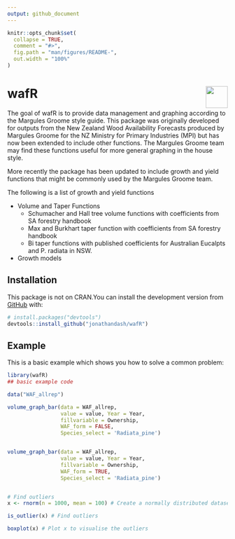 ```yaml
---
output: github_document
---
```


<!-- README.md is generated from README.Rmd. Please edit that file -->

```r
knitr::opts_chunk$set(
  collapse = TRUE,
  comment = "#>",
  fig.path = "man/figures/README-",
  out.width = "100%"
)
```


# wafR <img src='man/figures/logo.png' align="right" height="50" />

<!-- badges: start -->
<!-- badges: end -->

The goal of wafR is to provide data management and graphing according to the Margules Groome style guide. This package was originally developed for outputs from the New Zealand Wood Availability Forecasts produced by Margules Groome for the NZ Ministry for Primary Industries (MPI) but has now been extended to include other functions. The Margules Groome team may find these functions useful for more general graphing in the house style. 

More recently the package has been updated to include growth and yield functions that might be commonly used by the Margules Groome team.

The following is a list of growth and yield functions

* Volume and Taper Functions
  + Schumacher and Hall tree volume functions with coefficients from SA forestry handbook
  + Max and Burkhart taper function with coefficients from SA forestry handbook
  + Bi taper functions with published coefficients for Australian Eucalpts and P. radiata in NSW.

* Growth models

## Installation



This package is not on CRAN.You can install the development version from [GitHub](https://github.com/) with:

``` r
# install.packages("devtools")
devtools::install_github("jonathandash/wafR")
```
## Example

This is a basic example which shows you how to solve a common problem:

```r
library(wafR)
## basic example code

data("WAF_allrep")

volume_graph_bar(data = WAF_allrep,
                 value = value, Year = Year,
                 fillvariable = Ownership,
                 WAF_form = FALSE,
                 Species_select = 'Radiata_pine')


volume_graph_bar(data = WAF_allrep,
                 value = value, Year = Year,
                 fillvariable = Ownership,
                 WAF_form = TRUE,
                 Species_select = 'Radiata_pine')


# Find outliers
x <- rnorm(n = 1000, mean = 100) # Create a normally distributed dataset

is_outlier(x) # Find outliers

boxplot(x) # Plot x to visualise the outliers



```


